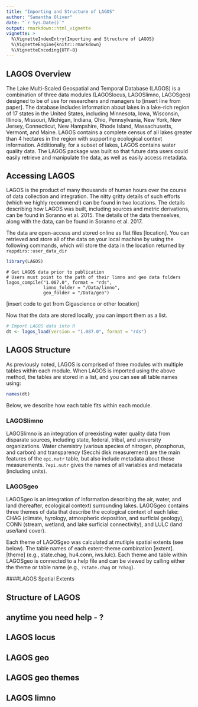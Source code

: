 ```yaml
---
title: "Importing and Structure of LAGOS"
author: "Samantha Oliver"
date: "`r Sys.Date()`"
output: rmarkdown::html_vignette
vignette: >
  %\VignetteIndexEntry{Importing and Structure of LAGOS}
  %\VignetteEngine{knitr::rmarkdown}
  %\VignetteEncoding{UTF-8}
---
```


## LAGOS Overview
The Lake Multi-Scaled Geospatial and Temporal Database (LAGOS) is a 
combination of three data modules (LAGOSlocus, LAGOSlimno, LAGOSgeo) designed to be of use for researchers and managers to [insert line from paper]. The database includes information about lakes in a lake-rich region of 17 states in the United States, including Minnesota, Iowa, Wisconsin, Illinois, Missouri, Michigan, Indiana, Ohio, Pennsylvania, New York, New Jersey, Connecticut, New Hampshire, Rhode Island, Massachusetts, Vermont, and Maine. LAGOS contains a complete census of 
all lakes greater than 4 hectares in the region with supporting 
ecological context information. Additionally, for a subset of lakes, LAGOS contains water quality data. The LAGOS package was built so that future data users could easily retrieve and manipulate the data, as well as easily access metadata. 

## Accessing LAGOS
LAGOS is the product of many thousands of human hours over the course of 
data collection and integration. The nitty gritty details of such efforts (which we highly recommend!) can be found in two locations. The details describing how LAGOS was built, including sources and metric derivations, can be found in Soranno et al. 2015. The details of the data themselves, along with the data, can be found in Soranno et al. 2017. 

The data are open-access and stored online as flat files [location]. You can retrieved and store all of the data on your local machine by using the following commands, which will store the data in the location returned by `rappdirs::user_data_dir`
```r
library(LAGOS)
```
```
# Get LAGOS data prior to publication
# Users must point to the path of their limno and geo data folders
lagos_compile("1.087.0", format = "rds", 
              limno_folder = "/Data/limno",
              geo_folder = "/Data/geo")
```

[insert code to get from Gigascience or other location]

Now that the data are stored locally, you can import them as a list.

```r
# Import LAGOS data into R
dt <- lagos_load(version = "1.087.0", format = "rds")
```

## LAGOS Structure
As previously noted, LAGOS is comprised of three modules with multiple tables within each module. When LAGOS is imported using the above method, the tables are stored in a list, and you can see all table names using:

```r
names(dt)
```

Below, we describe how each table fits within each module. 

### LAGOSlimno
LAGOSlimno is an integration of preexisting water quality data from disparate sources, including state, federal, tribal, and university organizations. Water chemistry (various species of nitrogen, phosphorus, and carbon) and transparency (Secchi disk measurement) are the main features of the `epi.nutr` table, but also include metadata about those measurements. `?epi.nutr` gives the names of all variables and metadata (including units).

### LAGOSgeo
LAGOSgeo is an integration of information describing the air, water, and 
land (hereafter, ecological context) surrounding lakes. LAGOSgeo contains
three themes of data that describe the ecological context of each lake: CHAG (climate, hyrology, atmospheric deposition, and surficial geology), 
CONN (stream, wetland, and lake surficial connectivity), and LULC (land use/land cover). 

Each theme of LAGOSgeo was calculated at mutliple spatial extents (see below). The table names of each extent-theme combination [extent].[theme]
(e.g., state.chag, hu4.conn, iws.lulc). Each theme and table within LAGOSgeo is connected to a help file and can be viewed by calling either
the theme or table name (e.g., `?state.chag` or `?chag`).

####LAGOS Spatial Extents





## Structure of LAGOS
## anytime you need help - ?

## LAGOS locus

## LAGOS geo
## LAGOS geo themes

## LAGOS limno


